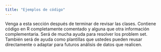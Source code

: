```yaml
---
title: "Ejemplos de código"
---
```


Venga a esta sección después de terminar de revisar las clases. Contiene código en R completamente comentado y alguna que otra información complementaria. Será de mucha ayuda para resolver los problem set. También será de ayuda como plantillas que ustedes pueden reusar directamente o adaptar para futuros análisis de datos que realicen.




